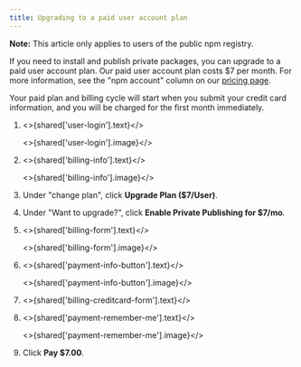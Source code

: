 ```yaml
---
title: Upgrading to a paid user account plan
---
```


<Note>

**Note:** This article only applies to users of the public npm registry.

</Note>

If you need to install and publish private packages, you can upgrade to a paid user account plan. Our paid user account plan costs $7 per month. For more information, see the "npm account" column on our [pricing page](https://www.npmjs.com/pricing).

Your paid plan and billing cycle will start when you submit your credit card information, and you will be charged for the first month immediately.

1. <>{shared['user-login'].text}</>

   <>{shared['user-login'].image}</>

2. <>{shared['billing-info'].text}</>

   <>{shared['billing-info'].image}</>

3. Under "change plan", click **Upgrade Plan ($7/User)**.

   <Screenshot src="/getting-started/paying-for-your-npm-user-account/change-plan.png" alt="Screenshot of the change payment plan button" />

4. Under "Want to upgrade?", click **Enable Private Publishing for $7/mo**.

   <Screenshot src="/getting-started/paying-for-your-npm-user-account/enable-private-publishing.png" alt="Screenshot showing the enable private publishing button" />

5. <>{shared['billing-form'].text}</>

   <>{shared['billing-form'].image}</>

6. <>{shared['payment-info-button'].text}</>

   <>{shared['payment-info-button'].image}</>

7. <>{shared['billing-creditcard-form'].text}</>

   <Screenshot src="/getting-started/paying-for-your-npm-user-account/billing-upgrade-form.png" alt="Screenshot of the payment form" />

8. <>{shared['payment-remember-me'].text}</>

   <>{shared['payment-remember-me'].image}</>

9. Click **Pay $7.00**.

  <Screenshot src="/getting-started/paying-for-your-npm-user-account/billing-upgrade-button.png" alt="Screenshot of the payment confirmation button" />

